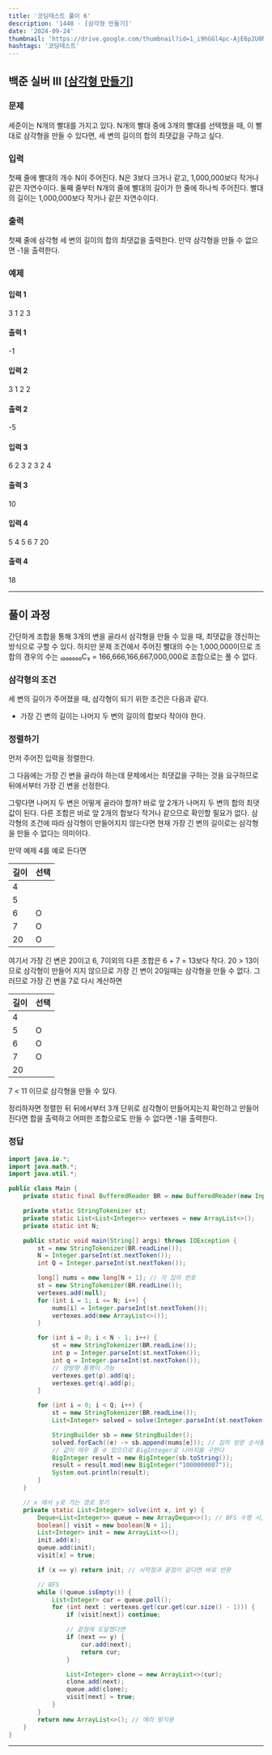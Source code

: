 ```yaml
---
title: '코딩테스트 풀이 6'
description: '1448 - [삼각형 만들기]'
date: '2024-09-24'
thumbnail: 'https://drive.google.com/thumbnail?id=1_i9hGGl4pc-AjE6p2U0N4cOb-bYdXi5X&sz=w1000'
hashtags: '코딩테스트'
---
```


## 백준 실버 III [<a href="https://www.acmicpc.net/problem/1448" target="_blank" className="a-mdx">삼각형 만들기</a>]

### 문제

세준이는 N개의 빨대를 가지고 있다. N개의 빨대 중에 3개의 빨대를 선택했을 때, 이 빨대로 삼각형을 만들 수 있다면, 세 변의 길이의 합의 최댓값을 구하고 싶다.

### 입력

첫째 줄에 빨대의 개수 N이 주어진다. N은 3보다 크거나 같고, 1,000,000보다 작거나 같은 자연수이다. 둘째 줄부터 N개의 줄에 빨대의 길이가 한 줄에 하나씩 주어진다. 빨대의 길이는 1,000,000보다 작거나 같은 자연수이다.

### 출력

첫째 줄에 삼각형 세 변의 길이의 합의 최댓값을 출력한다. 만약 삼각형을 만들 수 없으면 -1을 출력한다.

### 예제

#### 입력 1

3
1
2
3

#### 출력 1

-1

#### 입력 2

3
1
2
2

#### 출력 2

-5

#### 입력 3

6
2
3
2
3
2
4

#### 출력 3

10

#### 입력 4

5
4
5
6
7
20

#### 출력 4

18

---

## 풀이 과정

간단하게 조합을 통해 3개의 변을 골라서 삼각형을 만들 수 있을 때, 최댓값을 갱신하는 방식으로 구할 수 있다. 하지만 문제 조건에서 주어진 빨대의 수는 1,000,000이므로 조합의 경우의 수는 ₁₀₀₀₀₀₀C₃ = 166,666,166,667,000,000로 조합으로는 풀 수 없다.

### 삼각형의 조건

세 변의 길이가 주어졌을 때, 삼각형이 되기 위한 조건은 다음과 같다.

- 가장 긴 변의 길이는 나머지 두 변의 길이의 합보다 작아야 한다.

### 정렬하기

먼저 주어진 입력을 정렬한다.

그 다음에는 가장 긴 변을 골라야 하는데 문제에서는 최댓값을 구하는 것을 요구하므로 뒤에서부터 가장 긴 변을 선정한다.

그렇다면 나머지 두 변은 어떻게 골라야 할까? 바로 앞 2개가 나머지 두 변의 합의 최댓값이 된다. 다른 조합은 바로 앞 2개의 합보다 작거나 같으므로 확인할 필요가 없다. 삼각형의 조건에 따라 삼각형이 만들어지지 않는다면 현재 가장 긴 변의 길이로는 삼각형을 만들 수 없다는 의미이다.

만약 예제 4를 예로 든다면

|길이|선택|
|-|-|
|4||
|5||
|6|O|
|7|O|
|20|O|

여기서 가장 긴 변은 20이고 6, 7이외의 다른 조합은 6 + 7 = 13보다 작다. 20 > 13이므로 삼각형이 만들어 지지 않으므로 가장 긴 변이 20일때는 삼각형을 만들 수 없다. 그러므로 가장 긴 변을 7로 다시 계산하면

|길이|선택|
|-|-|
|4||
|5|O|
|6|O|
|7|O|
|20||

7 < 11 이므로 삼각형을 만들 수 있다.

정리하자면 정렬한 뒤 뒤에서부터 3개 단위로 삼각형이 만들어지는지 확인하고 만들어진다면 합을 출력하고 어떠한 조합으로도 만들 수 없다면 -1을 출력한다.

### 정답

```java
import java.io.*;
import java.math.*;
import java.util.*;

public class Main {
    private static final BufferedReader BR = new BufferedReader(new InputStreamReader(System.in));

    private static StringTokenizer st;
    private static List<List<Integer>> vertexes = new ArrayList<>();
    private static int N;

    public static void main(String[] args) throws IOException {
        st = new StringTokenizer(BR.readLine());
        N = Integer.parseInt(st.nextToken());
        int Q = Integer.parseInt(st.nextToken());

        long[] nums = new long[N + 1]; // 각 집의 번호
        st = new StringTokenizer(BR.readLine());
        vertexes.add(null);
        for (int i = 1; i <= N; i++) {
            nums[i] = Integer.parseInt(st.nextToken());
            vertexes.add(new ArrayList<>());
        }

        for (int i = 0; i < N - 1; i++) {
            st = new StringTokenizer(BR.readLine());
            int p = Integer.parseInt(st.nextToken());
            int q = Integer.parseInt(st.nextToken());
            // 양방향 통행이 가능
            vertexes.get(p).add(q);
            vertexes.get(q).add(p);
        }

        for (int i = 0; i < Q; i++) {
            st = new StringTokenizer(BR.readLine());
            List<Integer> solved = solve(Integer.parseInt(st.nextToken()), Integer.parseInt(st.nextToken()));

            StringBuilder sb = new StringBuilder();
            solved.forEach((e) -> sb.append(nums[e])); // 집의 방문 순서를 집의 번호로 변경
            // 값이 매우 클 수 있으므로 BigInteger로 나머지를 구한다
            BigInteger result = new BigInteger(sb.toString());
            result = result.mod(new BigInteger("1000000007"));
            System.out.println(result);
        }
    }

    // x 에서 y로 가는 경로 찾기
    private static List<Integer> solve(int x, int y) {
        Deque<List<Integer>> queue = new ArrayDeque<>(); // BFS 수행 시, 방문한 집의 번호를 방문한 순서대로 저장한다.
        boolean[] visit = new boolean[N + 1];
        List<Integer> init = new ArrayList<>();
        init.add(x);
        queue.add(init);
        visit[x] = true;

        if (x == y) return init; // 시작점과 끝점이 같다면 바로 반환

        // BFS
        while (!queue.isEmpty()) {
            List<Integer> cur = queue.poll();
            for (int next : vertexes.get(cur.get(cur.size() - 1))) {
                if (visit[next]) continue;

                // 끝점에 도달했다면
                if (next == y) {
                    cur.add(next);
                    return cur;
                }

                List<Integer> clone = new ArrayList<>(cur);
                clone.add(next);
                queue.add(clone);
                visit[next] = true;
            }
        }
        return new ArrayList<>(); // 에러 방지용
    }
}
```


---